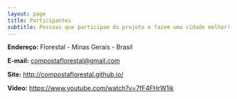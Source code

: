 ```yaml
---
layout: page
title: Participantes
subtitle: Pessoas que participam do projeto e fazem uma cidade melhor!
---
```


**Endereço:** Florestal - Minas Gerais - Brasil

**E-mail:** <compostaflorestal@gmail.com>

**Site:** <http://compostaflorestal.github.io/>

**Video:** <https://www.youtube.com/watch?v=7fF4FHrW1ik>
